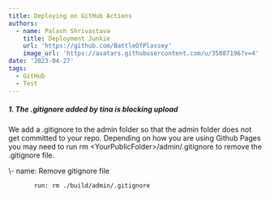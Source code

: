 ```yaml
---
title: Deploying on GitHub Actions
authors:
  - name: Palash Shrivastava
    title: Deployment Junkie
    url: 'https://github.com/BattleOfPlassey'
    image_url: 'https://avatars.githubusercontent.com/u/35087196?v=4'
date: '2023-04-27'
tags:
  - GitHub
  - Test
---
```


##### 1. The .gitignore added by tina is blocking upload

We add a .gitignore to the admin folder so that the admin folder does
 not get committed to your repo. Depending on how you are using Github 
Pages you may need to run rm \<YourPublicFolder>/admin/.gitignore to remove the .gitignore file.




<CodeBlock language="YAML" title="deploy.yml">
        \- name: Remove gitignore file

           run: rm ./build/admin/.gitignore


</CodeBlock>
